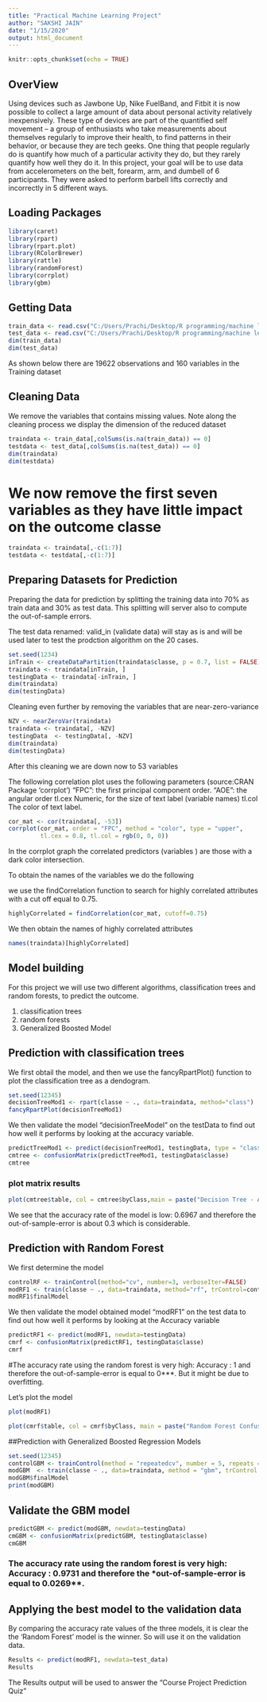 ---
title: "Practical Machine Learning Project"
author: "SAKSHI JAIN"
date: "1/15/2020"
output: html_document
---

```{r setup, include=FALSE}
knitr::opts_chunk$set(echo = TRUE)
```

## OverView

Using devices such as Jawbone Up, Nike FuelBand, and Fitbit it is now possible to collect a large amount of data about personal activity relatively inexpensively. These type of devices are part of the quantified self movement – a group of enthusiasts who take measurements about themselves regularly to improve their health, to find patterns in their behavior, or because they are tech geeks. One thing that people regularly do is quantify how much of a particular activity they do, but they rarely quantify how well they do it. In this project, your goal will be to use data from accelerometers on the belt, forearm, arm, and dumbell of 6 participants. They were asked to perform barbell lifts correctly and incorrectly in 5 different ways.

## Loading Packages 

```{r loading, cache=TRUE}
library(caret)
library(rpart)
library(rpart.plot)
library(RColorBrewer)
library(rattle)
library(randomForest)
library(corrplot)
library(gbm)
```

## Getting Data

```{r getting, cache=TRUE}
train_data <- read.csv("C:/Users/Prachi/Desktop/R programming/machine learning project/pml-training.csv")
test_data <- read.csv("C:/Users/Prachi/Desktop/R programming/machine learning project/pml-testing.csv")
dim(train_data)
dim(test_data)
```
As shown below there are 19622 observations and 160 variables in the Training dataset

## Cleaning Data

We remove the variables that contains missing values. Note along the cleaning process we display the dimension of the reduced dataset

```{r cleaning, cache=TRUE}
traindata <- train_data[,colSums(is.na(train_data)) == 0]
testdata <- test_data[,colSums(is.na(test_data)) == 0]
dim(traindata)
dim(testdata)
```

# We now remove the first seven variables as they have little impact on the outcome classe

```{r data, cache=TRUE}
traindata <- traindata[,-c(1:7)]
testdata <- testdata[,-c(1:7)]
```

## Preparing Datasets for Prediction

Preparing the data for prediction by splitting the training data into 70% as train data and 30% as test data. This splitting will server also to compute the out-of-sample errors.

The test data renamed: valid_in (validate data) will stay as is and will be used later to test the prodction algorithm on the 20 cases.

```{r prediction, cache=TRUE}
set.seed(1234) 
inTrain <- createDataPartition(traindata$classe, p = 0.7, list = FALSE)
traindata <- traindata[inTrain, ]
testingData <- traindata[-inTrain, ]
dim(traindata)
dim(testingData)
```

Cleaning even further by removing the variables that are near-zero-variance

```{r furthercleaning, cache=TRUE}
NZV <- nearZeroVar(traindata)
traindata <- traindata[, -NZV]
testingData  <- testingData[, -NZV]
dim(traindata)
dim(testingData)
```
After this cleaning we are down now to 53 variables

The following correlation plot uses the following parameters (source:CRAN Package ‘corrplot’) “FPC”: the first principal component order. “AOE”: the angular order tl.cex Numeric, for the size of text label (variable names) tl.col The color of text label.

```{r matrix, cache=TRUE}
cor_mat <- cor(traindata[, -53])
corrplot(cor_mat, order = "FPC", method = "color", type = "upper", 
         tl.cex = 0.8, tl.col = rgb(0, 0, 0))
```

In the corrplot graph the correlated predictors (variables ) are those with a dark color intersection.

To obtain the names of the variables we do the following

we use the findCorrelation function to search for highly correlated attributes with a cut off equal to 0.75.

```{r correlation, cache=TRUE}
highlyCorrelated = findCorrelation(cor_mat, cutoff=0.75)
```

We then obtain the names of highly correlated attributes

```{r corr, cache=TRUE}
names(traindata)[highlyCorrelated]
```

## Model building

For this project we will use two different algorithms, classification trees and random forests, to predict the outcome.

1. classification trees
2. random forests
3. Generalized Boosted Model

## Prediction with classification trees

We first obtail the model, and then we use the fancyRpartPlot() function to plot the classification tree as a dendogram.

```{r trees, cache=TRUE}
set.seed(12345)
decisionTreeMod1 <- rpart(classe ~ ., data=traindata, method="class")
fancyRpartPlot(decisionTreeMod1)
```

We then validate the model “decisionTreeModel” on the testData to find out how well it performs by looking at the accuracy variable.

```{r validation, cache=TRUE}
predictTreeMod1 <- predict(decisionTreeMod1, testingData, type = "class")
cmtree <- confusionMatrix(predictTreeMod1, testingData$classe)
cmtree
```

### plot matrix results

```{r plot, cache=TRUE}
plot(cmtree$table, col = cmtree$byClass,main = paste("Decision Tree - Accuracy =", round(cmtree$overall['Accuracy'], 4)))
```

We see that the accuracy rate of the model is low: 0.6967 and therefore the out-of-sample-error is about 0.3 which is considerable.

## Prediction with Random Forest

We first determine the model

```{r forest, cache=TRUE}
controlRF <- trainControl(method="cv", number=3, verboseIter=FALSE)
modRF1 <- train(classe ~ ., data=traindata, method="rf", trControl=controlRF)
modRF1$finalModel
```

We then validate the model obtained model “modRF1” on the test data to find out how well it performs by looking at the Accuracy variable

```{r testing, cache=TRUE}
predictRF1 <- predict(modRF1, newdata=testingData)
cmrf <- confusionMatrix(predictRF1, testingData$classe)
cmrf
```

#The accuracy rate using the random forest is very high: Accuracy : 1 and therefore the out-of-sample-error is equal to 0***. But it might be due to overfitting.

Let’s plot the model

```{r plotting, cache=TRUE}
plot(modRF1)
```

```{r plots,cache=TRUE}
plot(cmrf$table, col = cmrf$byClass, main = paste("Random Forest Confusion Matrix: Accuracy =", round(cmrf$overall['Accuracy'], 4)))
```

##Prediction with Generalized Boosted Regression Models

```{r gbr, cache=TRUE}
set.seed(12345)
controlGBM <- trainControl(method = "repeatedcv", number = 5, repeats = 1)
modGBM  <- train(classe ~ ., data=traindata, method = "gbm", trControl = controlGBM, verbose = FALSE)
modGBM$finalModel
print(modGBM)
```

## Validate the GBM model

```{r model,cache=TRUE}
predictGBM <- predict(modGBM, newdata=testingData)
cmGBM <- confusionMatrix(predictGBM, testingData$classe)
cmGBM
```

### The accuracy rate using the random forest is very high: Accuracy : 0.9731 and therefore the *out-of-sample-error is equal to 0.0269**.

## Applying the best model to the validation data

By comparing the accuracy rate values of the three models, it is clear the the ‘Random Forest’ model is the winner. So will use it on the validation data.

```{r result,cache=TRUE}
Results <- predict(modRF1, newdata=test_data)
Results
```

The Results output will be used to answer the “Course Project Prediction Quiz”
